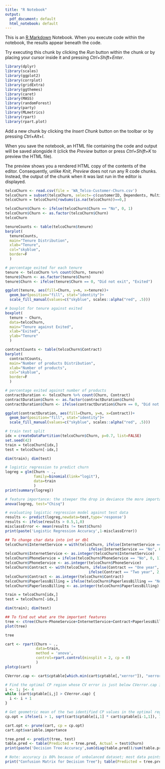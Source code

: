```yaml
---
title: "R Notebook"
output:
  pdf_document: default
  html_notebook: default
---
```


This is an [R Markdown](http://rmarkdown.rstudio.com) Notebook. When you execute code within the notebook, the results appear beneath the code. 

Try executing this chunk by clicking the *Run* button within the chunk or by placing your cursor inside it and pressing *Ctrl+Shift+Enter*. 

```r
library(dplyr)
library(scales)
library(ggplot2)
library(corrplot)
library(gridExtra)
library(ggthemes)
library(caret)
library(MASS)
library(randomForest)
library(party)
library(MLmetrics)
library(rpart)
library(rpart.plot)

```

Add a new chunk by clicking the *Insert Chunk* button on the toolbar or by pressing *Ctrl+Alt+I*.

When you save the notebook, an HTML file containing the code and output will be saved alongside it (click the *Preview* button or press *Ctrl+Shift+K* to preview the HTML file).

The preview shows you a rendered HTML copy of the contents of the editor. Consequently, unlike *Knit*, *Preview* does not run any R code chunks. Instead, the output of the chunk when it was last run in the editor is displayed.

```r
telcoChurn <- read.csv(file = 'WA_Telco-Customer-Churn.csv')
telcoChurn = subset(telcoChurn, select=-c(customerID, Dependents, MultipleLines, OnlineSecurity, OnlineBackup, DeviceProtection, TechSupport, StreamingTV, StreamingMovies))
telcoChurn = telcoChurn[rowSums(is.na(telcoChurn))==0,]

telcoChurn$Churn <- ifelse(telcoChurn$Churn == "No", 0, 1)
telcoChurn$Churn <- as.factor(telcoChurn$Churn)
telcoChurn
```

```r
tenureCounts <- table(telcoChurn$tenure)
barplot(
  tenureCounts, 
  main="Tenure Distribution",
  xlab="Tenure",
  col="skyblue",
  border=F
  )
```

```r
# percentage exited for each tenure
tenure <- telcoChurn %>% count(Churn, tenure)
tenure$Churn <- as.factor(tenure$Churn)
tenure$Churn <- ifelse(tenure$Churn == 0, "Did not exit", "Exited")

ggplot(tenure, aes(fill=Churn, y=n, x=tenure))+ 
  geom_bar(position="fill", stat="identity")+
  scale_fill_manual(values=c("skyblue", scales::alpha("red", .5)))

```
```r
# boxplot for tenure against exited
boxplot(
  tenure ~ Churn, 
  data=telcoChurn, 
  main="Tenure against Exited",
  xlab="Exited",
  ylab="Tenure"
  )
```
```r
contractCounts <- table(telcoChurn$Contract)
barplot(
  contractCounts, 
  main="Number of products Distribution",
  xlab="Number of products",
  col="skyblue",
  border=F
  )
```

```r
# percentage exited against number of products
contractDuration <- telcoChurn %>% count(Churn, Contract)
contractDuration$Churn <- as.factor(contractDuration$Churn)
contractDuration$Churn <- ifelse(contractDuration$Churn == 0, "Did not exit", "Exited")   

ggplot(contractDuration, aes(fill=Churn, y=n, x=Contract))+ 
  geom_bar(position="fill", stat="identity")+
  scale_fill_manual(values=c("skyblue", scales::alpha("red", .5)))
```
```r
# train test split
idx = createDataPartition(telcoChurn$Churn, p=0.7, list=FALSE)
set.seed(42)
train = telcoChurn[idx,]
test = telcoChurn[-idx,]

dim(train); dim(test)
```

```r
# logistic regression to predict churn
logreg = glm(Churn ~ ., 
             family=binomial(link="logit"),
             data=train
             )
print(summary(logreg))
```
```r
# feature importance: the steeper the drop in deviance the more important the feature
anova(logreg, test="Chisq")
```
```r
# evaluating logistic regression model against test data
results <- predict(logreg,newdata=test,type='response')
results <- ifelse(results > 0.5,1,0)
misclassError <- mean(results != test$Churn)
print(paste('Logistic Regression Accuracy',1-misclassError))
```
```r
## To change char data into int or dbl
telcoChurn$InternetService = with(telcoChurn, ifelse(InternetService == "DSL", 1,
                                      ifelse(InternetService == "No", 0, 2)))
telcoChurn$InternetService <- as.integer(telcoChurn$InternetService)
telcoChurn$PhoneService = ifelse(telcoChurn$PhoneService == "No", 0, 1)
telcoChurn$PhoneService <- as.integer(telcoChurn$PhoneService)
telcoChurn$Contract <- with(telcoChurn, ifelse(Contract == "One year", 1,
                                      ifelse(Contract == "Two year", 2, 0)))
telcoChurn$Contract <- as.integer(telcoChurn$Contract)
telcoChurn$PaperlessBilling = ifelse(telcoChurn$PaperlessBilling == "No", 0, 1)
telcoChurn$PaperlessBilling <- as.integer(telcoChurn$PaperlessBilling)

train = telcoChurn[idx,]
test = telcoChurn[-idx,]

dim(train); dim(test)
```

```r
## To find out what are the important features 
tree <- ctree(Churn~PhoneService+InternetService+Contract+PaperlessBilling+MonthlyCharges+TotalCharges+tenure,train)
plot(tree)
```
```r
tree
```
```r
cart <- rpart(Churn ~ ., 
              data=train, 
              method = 'anova', 
              control=rpart.control(minsplit = 2, cp = 0)
              )
plotcp(cart)
```
```r
CVerror.cap <- cart$cptable[which.min(cart$cptable[,"xerror"]), "xerror"] + cart$cptable[which.min(cart$cptable[,"xerror"]), "xstd"]

# Find the optimal CP region whose CV error is just below CVerror.cap in maximal tree cart1.
i <- 1; j<- 4
while (cart$cptable[i,j] > CVerror.cap) {
  i <- i + 1
}

# Get geometric mean of the two identified CP values in the optimal region if optimal tree has at least one split.
cp.opt = ifelse(i > 1, sqrt(cart$cptable[i,1] * cart$cptable[i-1,1]), 1)
```

```r
cart.opt <- prune(cart, cp = cp.opt)
cart.opt$variable.importance

```

```r
tree.pred <- predict(tree, test)
table.pred <- table(Predicted = tree.pred, Actual = test$Churn)
print(paste('Decision Tree Accuracy',sum(diag(table.pred))/sum(table.pred)))
```
```r
# Note: accuracy is 80% because of unbalanced dataset; most data points have Exited = 0. From the confusion matrix, we can see that there are a lot of false negatives
print("Confusion Matrix for Decision Tree"); table(Predicted = tree.pred, Actual = test$Churn)
```

